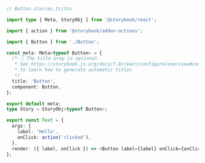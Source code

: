 ```ts
// Button.stories.ts|tsx

import type { Meta, StoryObj } from '@storybook/react';

import { action } from '@storybook/addon-actions';

import { Button } from './Button';

const meta: Meta<typeof Button> = {
  /* 👇 The title prop is optional.
   * See https://storybook.js.org/docs/7.0/react/configure/overview#configure-story-loading
   * to learn how to generate automatic titles
   */
  title: 'Button',
  component: Button,
};

export default meta;
type Story = StoryObj<typeof Button>;

export const Text = {
  args: {
    label: 'Hello',
    onClick: action('clicked'),
  },
  render: ({ label, onClick }) => <Button label={label} onClick={onClick} />,
};
```
